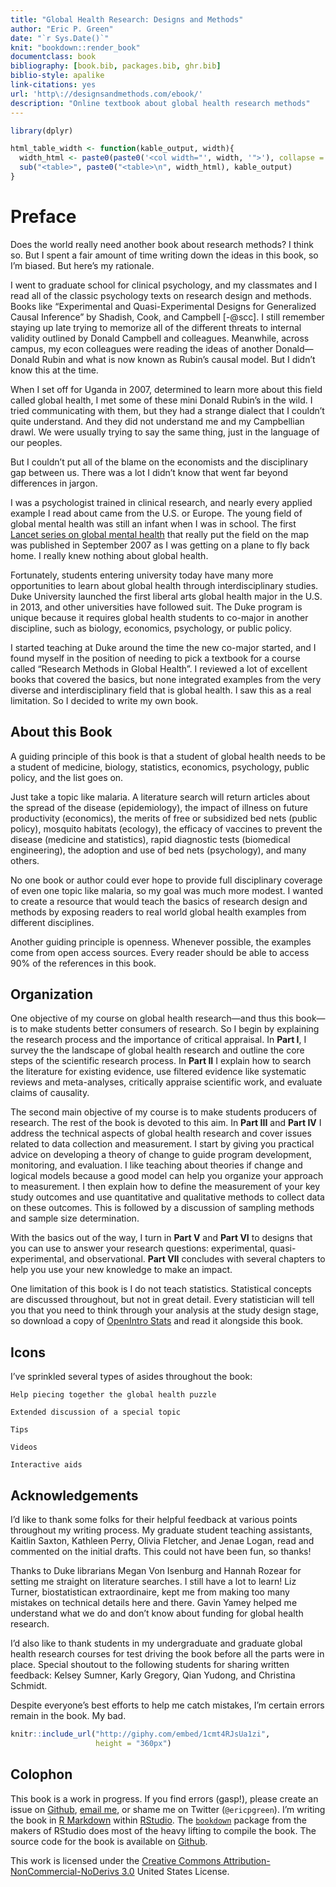 ```yaml
--- 
title: "Global Health Research: Designs and Methods"
author: "Eric P. Green"
date: "`r Sys.Date()`"
knit: "bookdown::render_book"
documentclass: book
bibliography: [book.bib, packages.bib, ghr.bib]
biblio-style: apalike
link-citations: yes
url: 'http\://designsandmethods.com/ebook/'
description: "Online textbook about global health research methods"
---
```


```r
library(dplyr)

html_table_width <- function(kable_output, width){
  width_html <- paste0(paste0('<col width="', width, '">'), collapse = "\n")
  sub("<table>", paste0("<table>\n", width_html), kable_output)
}
```

# Preface{-}

Does the world really need another book about research methods? I think so. But I spent a fair amount of time writing down the ideas in this book, so I'm biased. But here's my rationale.

I went to graduate school for clinical psychology, and my classmates and I read all of the classic psychology texts on research design and methods. Books like "Experimental and Quasi-Experimental Designs for Generalized Causal Inference" by Shadish, Cook, and Campbell [-@scc]. I still remember staying up late trying to memorize all of the different threats to internal validity outlined by Donald Campbell and colleagues. Meanwhile, across campus, my econ colleagues were reading the ideas of another Donald—Donald Rubin and what is now known as Rubin's causal model. But I didn't know this at the time.

When I set off for Uganda in 2007, determined to learn more about this field called global health, I met some of these mini Donald Rubin's in the wild. I tried communicating with them, but they had a strange dialect that I couldn't quite understand. And they did not understand me and my Campbellian drawl. We were usually trying to say the same thing, just in the language of our peoples.

But I couldn't put all of the blame on the economists and the disciplinary gap between us. There was a lot I didn't know that went far beyond differences in jargon. 

I was a psychologist trained in clinical research, and nearly every applied example I read about came from the U.S. or Europe. The young field of global mental health was still an infant when I was in school. The first <a href="http://www.thelancet.com/series/global-mental-health" target="_blank">Lancet series on global mental health</a> that really put the field on the map was published in September 2007 as I was getting on a plane to fly back home. I really knew nothing about global health.

Fortunately, students entering university today have many more opportunities to learn about global health through interdisciplinary studies. Duke University launched the first liberal arts global health major in the U.S. in 2013, and other universities have followed suit. The Duke program is unique because it requires global health students to co-major in another discipline, such as biology, economics, psychology, or public policy.

I started teaching at Duke around the time the new co-major started, and I found myself in the position of needing to pick a textbook for a course called "Research Methods in Global Health". I reviewed a lot of excellent books that covered the basics, but none integrated examples from the very diverse and interdisciplinary field that is global health. I saw this as a real limitation. So I decided to write my own book.

## About this Book{-}

A guiding principle of this book is that a student of global health needs to be a student of medicine, biology, statistics, economics, psychology, public policy, and the list goes on. 

Just take a topic like malaria. A literature search will return articles about the spread of the disease (epidemiology), the impact of illness on future productivity (economics), the merits of free or subsidized bed nets (public policy), mosquito habitats (ecology), the efficacy of vaccines to prevent the disease (medicine and statistics), rapid diagnostic tests (biomedical engineering), the adoption and use of bed nets (psychology), and many others.

No one book or author could ever hope to provide full disciplinary coverage of even one topic like malaria, so my goal was much more modest. I wanted to create a resource that would teach the basics of research design and methods by exposing readers to real world global health examples from different disciplines.

Another guiding principle is openness. Whenever possible, the examples come from open access sources. Every reader should be able to access 90% of the references in this book.

## Organization{-}

One objective of my course on global health research—and thus this book—is to make students better consumers of research. So I begin by explaining the research process and the importance of critical appraisal. In **Part I**, I survey the the landscape of global health research and outline the core steps of the scientific research process. In **Part II** I explain how to search the literature for existing evidence, use filtered evidence like systematic reviews and meta-analyses, critically appraise scientific work, and evaluate claims of causality.

The second main objective of my course is to make students producers of research. The rest of the book is devoted to this aim. In **Part III** and **Part IV** I address the technical aspects of global health research and cover issues related to data collection and measurement. I start by giving you practical advice on developing a theory of change to guide program development, monitoring, and evaluation. I like teaching about theories if change and logical models because a good model can help you organize your approach to measurement. I then explain how to define the measurement of your key study outcomes and use quantitative and qualitative methods to collect data on these outcomes. This is followed by a discussion of sampling methods and sample size determination.

With the basics out of the way, I turn in **Part V** and **Part VI** to designs that you can use to answer your research questions: experimental, quasi-experimental, and observational. **Part VII** concludes with several chapters to help you use your new knowledge to make an impact.

One limitation of this book is I do not teach statistics. Statistical concepts are discussed throughout, but not in great detail. Every statistician will tell you that you need to think through your analysis at the study design stage, so download a copy of [OpenIntro Stats](https://www.openintro.org/stat/) and read it alongside this book. 

## Icons {-}

I’ve sprinkled several types of asides throughout the book:

```block
Help piecing together the global health puzzle
```

```block
Extended discussion of a special topic
```

```block
Tips
```

```block
Videos
```

```block
Interactive aids
```

## Acknowledgements{-}

I'd like to thank some folks for their helpful feedback at various points throughout my writing process. My graduate student teaching assistants, Kaitlin Saxton, Kathleen Perry, Olivia Fletcher, and Jenae Logan, read and commented on the initial drafts. This could not have been fun, so thanks!

Thanks to Duke librarians Megan Von Isenburg and Hannah Rozear for setting me straight on literature searches. I still have a lot to learn! Liz Turner, biostatistican extraordinaire, kept me from making too many mistakes on technical details here and there. Gavin Yamey helped me understand what we do and don't know about funding for global health research.

I'd also like to thank students in my undergraduate and graduate global health research courses for test driving the book before all the parts were in place. Special shoutout to the following students for sharing written feedback: Kelsey Sumner, Karly Gregory, Qian Yudong, and Christina Schmidt.

Despite everyone's best efforts to help me catch mistakes, I'm certain errors remain in the book. My bad.

```r
knitr::include_url("http://giphy.com/embed/1cmt4RJsUa1zi",
                   height = "360px")
```

## Colophon{-}

This book is a work in progress. If you find errors (gasp!), please create an issue on [Github](https://github.com/ericpgreen/GHR), [email me](eric.green@duke.edu), or shame me on Twitter (`@ericpgreen`). I'm writing the book in [R Markdown](http://rmarkdown.rstudio.com/) within [RStudio](https://www.rstudio.com/). The [`bookdown`](https://github.com/rstudio/bookdown) package from the makers of RStudio does most of the heavy lifting to compile the book. The source code for the book is available on [Github](https://github.com/ericpgreen/GHRbook).

This work is licensed under the [Creative Commons Attribution-NonCommercial-NoDerivs 3.0](http://creativecommons.org/licenses/by-nc-nd/3.0/us/) United States License.
